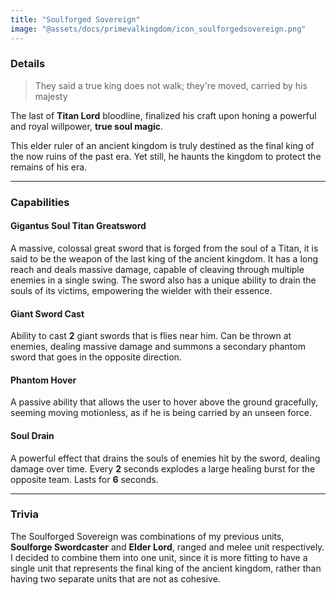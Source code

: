 ```yaml
---
title: "Soulforged Sovereign"
image: "@assets/docs/primevalkingdom/icon_soulforgedsovereign.png"
---
```


### Details

> They said a true king does not walk; they're moved, carried by his majesty

The last of **Titan Lord** bloodline, finalized his craft upon honing a powerful and royal willpower, **true soul magic**.

This elder ruler of an ancient kingdom is truly destined as the final king of the now ruins of the past era. Yet still, he haunts the kingdom to protect the remains of his era.

---

### Capabilities

<Tabs client:load>

<Tab name="Main Attack">

#### Gigantus Soul Titan Greatsword

A massive, colossal great sword that is forged from the soul of a Titan, it is said to be the weapon of the last king of the ancient kingdom. It has a long reach and deals massive damage, capable of cleaving through multiple enemies in a single swing. The sword also has a unique ability to drain the souls of its victims, empowering the wielder with their essence.

</Tab>

<Tab name="Ability">

#### Giant Sword Cast

Ability to cast **2** giant swords that is flies near him. Can be thrown at enemies, dealing massive damage and summons a secondary phantom sword that goes in the opposite direction.

</Tab>

<Tab name="Passive">

#### Phantom Hover

A passive ability that allows the user to hover above the ground gracefully, seeming moving motionless, as if he is being carried by an unseen force.

</Tab>

<Tab name="Effects">

#### Soul Drain

A powerful effect that drains the souls of enemies hit by the sword, dealing damage over time. Every **2** seconds explodes a large healing burst for the opposite team. Lasts for **6** seconds.

</Tab>

</Tabs>

---

### Trivia

<Accordion client:load title="Soulforged Sovereign previous versions?">

The Soulforged Sovereign was combinations of my previous units, **Soulforge Swordcaster** and **Elder Lord**, ranged and melee unit respectively. I decided to combine them into one unit, since it is more fitting to have a single unit that represents the final king of the ancient kingdom, rather than having two separate units that are not as cohesive.

</Accordion>
